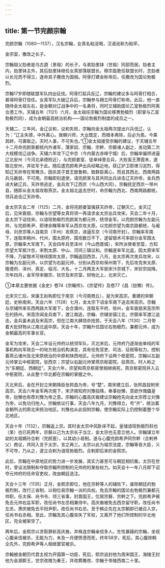 ```yaml
---
---
---
```

title: 第一节完颜宗翰
---



完颜宗翰（1080—1137），汉名宗翰，女真名粘没喝，汉语讹称为粘罕。

金宗室，撒改之长子。

宗翰祖父劾者是乌古逎（景祖）的长子，与弟劾里钵（世祖）同邸而居。劾者主内，劾里钵主外，其后劾里钵继任女真部落联盟长。穆宗盈歌任联盟长时，念劾者以长兄而不得立，遂命其子撒改为国相。阿骨打建金称帝后，任撒改为国论勃极烈。

宗翰17岁即随联盟军队四出征伐。阿骨打起兵反辽，宗翰的建议多与阿骨打相合，甚得阿骨打信任。女真军队大破辽兵后，宗翰参与拥立阿骨打称帝。此后，他一直随侍金太祖左右，是金朝对辽战争中的一名勇将，同时又辅助国论乙室勃极烈阿离合懑工作。天辅五年（1121）六月，金太祖任宗翰为国论移赉勃极烈（职掌与乙室勃极烈同），成为金朝最高统治机构——国论勃极烈制度的成员之一。

天辅二、三年间，金辽议和，议和失败，宗翰向金太祖两次提出兴兵伐辽，认为：“辽主失德，中外离心。我朝兴师，大业既定，而根本弗除，后必为患。今乘其衅，可袭取之。天时人事，不可失也。”①金太祖接受宗翰的建议，于天辅五年十二月命完颜杲都统内外诸军，蒲家奴、宗翰、宗幹、宗磐诸人副之，发动第二次大规模伐辽战争。天辅六年攻下辽中京（今内蒙古赤峰宁城）后，宗翰率偏师进逼辽北安州（今河北承德附近），与完颜娄室、徒单绰里合兵，大败奚王萧霞末，遂取北安州，并驻军于此。随后遣完颜希尹出兵经略近地，获辽护卫耶律习泥烈，得知辽天祚帝在鸳鸯泺，因杀其子晋王敖鲁斡，致群臣离心，而且其西北、西南两路兵马羸弱，不可用。宗翰即刻遣使，请完颜杲与其共同出兵进击辽天祚帝，金兵西进大破辽兵，天祚帝逃走，金兵攻下辽西京（今山西大同）。宗翰抚定西京一带州县，随即从金太祖攻取燕京。金太祖北返去世时，命宗翰为西北、西南两路都统，领兵追击辽天祚帝。

金太宗天会二年（1125）二月，金将完颜娄室擒获天祚帝，辽朝灭亡。金灭辽后，见宋衰弱，宗翰与宗望等女真将领一再请求金太宗出兵攻宋。天会二年十月，金太宗下诏伐宋。以谙班勃极烈完颜杲为都元帅，统领金军。以完颜宗翰为左副元帅，与完颜希尹、耶律余睹等率军从西京攻太原。以完颜宗望为南京路都统，与阇母、刘彦宗等人自南京（平州）攻燕京，进逼东京（今河南开封）。宗翰率军南下，连取宋朔州、代州，围太原府，围攻数日不下，遂留银术可率部分金军围太原，宗翰率大军南下。天会四年兵至泽州（今山西晋城），宋所派使者至营，方知宗望大军抵汴京，宋割太原、中山、河间三镇议和。宗翰遂率军北返，因太原宋军不降，乃留银术可继续围攻太原，宗翰返回西京。八月，金太宗再次发兵攻宋，以宗翰为左副元帅，以宗望为右副元帅，分别从西京和保州南下，先后攻克宋太原、隆德府、泽州、真定、临河、大名，十二月两支大军抵宋汴京城下，宋钦宗投降。次年四月，金军俘宋徽宗、钦宗及宋宗室、财物北上，北宋灭亡。

①本章主要依据《金史》卷74《宗翰传》、《宗望传》及卷77《昌（挞懒）传》。

北宋灭亡后，宋康王赵构即位于南京（今河南商丘），是为宋高宗。重建的宋朝廷，史称南宋。天会六年（1128）七月，金太宗下诏金军南下追击宋高宗。宗翰与宗辅所率东西两路大军南下，会合濮州，连取东平府、徐州，金军直抵宋高宗所在的扬州。宋高宗闻金兵南下，渡江南逃，宗翰、宗辅坐镇江北，宗弼率军渡江追击，金兵虽未追及宋高宗，但在江南大肆烧杀抢掠，于天会八年（1130）二月带着大批财物从江南北返中原。天会十年，宗翰升任国论右勃极烈，兼都元帅，成为金朝最高的军事长官。

金军为攻宋，天会二年设元帅府以统领军队，灭北宋后，元帅府乃逐渐由单纯的军事机构向军政合一的地方统治机构演变，具有任免官吏、司法、征税等权力，控制着燕云诸州及北宋原统治的中原和陕西地区。元帅府下设两个枢密院，宗翰以左副元帅掌云中枢密院，驻西京；宗望以右副元帅掌燕京枢密院，驻燕京。时人称之为“东朝廷、西朝廷”。天会六年，宗望和燕京枢密使相继病死，燕京枢密院并入云中枢密院，从此整个华北都在宗翰的掌握之中。

灭北宋后，金在开封立宋朝降臣张邦昌为帝，号“楚”。南宋建立后，张邦昌投附宋高宗。天会六年金军再次南下，宋济南知府刘豫投降，奉事挞懒，意欲作傀儡皇帝，挞懒也有荐刘豫为帝之意。宗翰的心腹高庆裔建议宗翰抢先向金太宗荐立刘豫为帝，以免功归他人。宗翰依议行事，天会八年九月，刘豫得立，号“齐”，统治着金朝所占的原北宋统治地区。刘豫也从此投附宗翰，使宗翰实际上仍控制着整个华北地区。

天会十年（1132），宗翰返上京。其时金太宗中风卧床不起，皇储谙班勃极烈斜也（杲）也已死两年，宗磐以己为太宗长子当立，金太宗也无意立他人。宗翰谋立年幼的太祖嫡孙合剌（完颜亶），以其幼小易制。遂与心腹完颜希尹同宗幹（合剌养父）商议，共同入言于太宗，言之再三。太宗以此为祖宗法度，宗翰等皆大臣，义不可夺，乃从之，遂立合剌为谙班勃极烈。合剌即后来的金熙宗。

此后，宗翰在中原地区的势力进一步发展，其实力甚至可与朝廷相抗衡。太宗在世时，曾设法限制和夺取宗翰所控制的元帅府的某些权力。如天会十一年八月即下诏夺元帅府的任命官吏权，改由朝廷选注。

天会十三年（1135）正月，金熙宗即位，他在宗幹等人的辅佐下，废除朝廷的勃极烈制，改行三省制，以相位易宗翰一派的兵权。免去宗翰的国论右勃极烈兼都元帅职，任太保、尚书令、领三省事，封晋国王，位居宗磐、宗幹之下。完颜希尹被免去元帅右监军职，改任尚书左丞相兼侍中。高庆裔被免去西京留守职，改任尚书左丞。萧庆被免去平阳尹职，改任尚书右丞。至于韩企先在太宗朝即已被召入京，任尚书右丞相。至此，宗翰及其心腹丧失了军权，又离开了他们所控制的华北地区，完全被架空了。

两年后，金熙宗以贪赃罪斩高庆裔，并株连宗翰亲信多人。生性暴躁的宗翰，坐视心腹亲信被杀，无能为力，未及一月便愤懑而死，终年58岁。死后，其心腹除韩企先外，完颜希尹等人相继罢官被杀。

宗翰被金朝历代君主视为开国第一功臣，死后，熙宗追封他为周宋国王，海陵王封他为金源郡王，世宗改赠为秦王，并改葬撒改、宗翰于帝陵西南二十里。